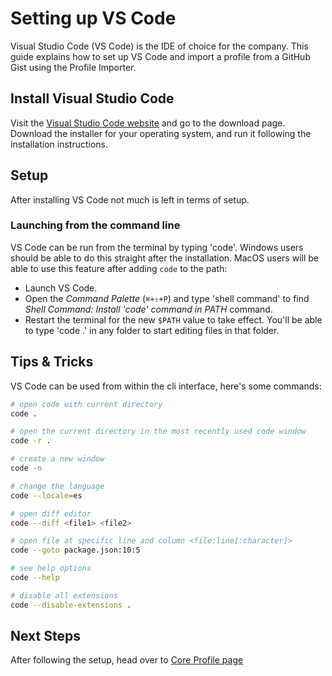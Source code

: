 # Setting up VS Code

Visual Studio Code (VS Code) is the IDE of choice for the company. This guide explains how to set up VS Code and import a profile from a GitHub Gist using the Profile Importer.

## Install Visual Studio Code

Visit the [Visual Studio Code website](https://code.visualstudio.com/) and go to the download page. Download the installer for your operating system, and run it following the installation instructions.

## Setup

After installing VS Code not much is left in terms of setup.

### Launching from the command line

VS Code can be run from the terminal by typing 'code'.
Windows users should be able to do this straight after the installation.
MacOS users will be able to use this feature after adding `code` to the path:

- Launch VS Code.
- Open the *Command Palette* (`⌘+⇧+P`) and type 'shell command' to find *Shell Command: Install 'code' command in PATH* command.
- Restart the terminal for the new `$PATH` value to take effect. You'll be able to type 'code .' in any folder to start editing files in that folder.

## Tips & Tricks

VS Code can be used from within the cli interface, here's some commands:

```sh
# open code with current directory
code .

# open the current directory in the most recently used code window
code -r .

# create a new window
code -n

# change the language
code --locale=es

# open diff editor
code --diff <file1> <file2>

# open file at specific line and column <file:line[:character]>
code --goto package.json:10:5

# see help options
code --help

# disable all extensions
code --disable-extensions .
```

## Next Steps

After following the setup, head over to [Core Profile page](/setup/core-profile)
